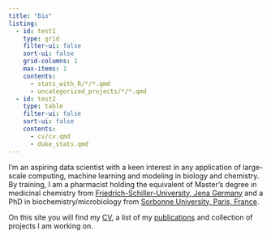 ```yaml
---
title: "Bio"
listing:
  - id: test1
    type: grid
    filter-ui: false
    sort-ui: false
    grid-columns: 1
    max-items: 1
    contents: 
      - stats_with_R/*/*.qmd
      - uncategorized_projects/*/*.qmd
  - id: test2
    type: table
    filter-ui: false
    sort-ui: false
    contents:
      - cv/cv.qmd
      - duke_stats.qmd
---
```


I'm an aspiring data scientist with a keen interest in any application of large-scale computing, 
machine learning and modeling in biology and chemistry. By training, I am a pharmacist holding the 
equivalent of Master's degree in medicinal chemistry from [Friedrich-Schiller-University, Jena 
Germany](https://www.uni-jena.de/en) and a PhD in biochemistry/microbiology from [Sorbonne University, Paris, France](https://www.sorbonne-universite.fr/en).


::: {#test1}
:::

On this site you will find my [CV](cv/cv.qmd), a list of my [publications](cv/cv.qmd#publications)
and collection of projects I am working on.

::: {#test2}
:::